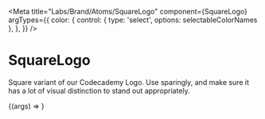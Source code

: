 
<Meta
  title="Labs/Brand/Atoms/SquareLogo"
  component={SquareLogo}
  argTypes={{
    color: {
      control: { type: 'select', options: selectableColorNames },
    },
  }}
/>

# SquareLogo

<StoryStatus status="stable" />

Square variant of our Codecademy Logo. Use sparingly, and make sure it has a lot of visual distinction to stand out appropriately.

<Canvas withSource="open">
  <Story name="SquareLogo">{(args) => <SquareLogo {...args} />}</Story>
</Canvas>

<Props story="SquareLogo" />
